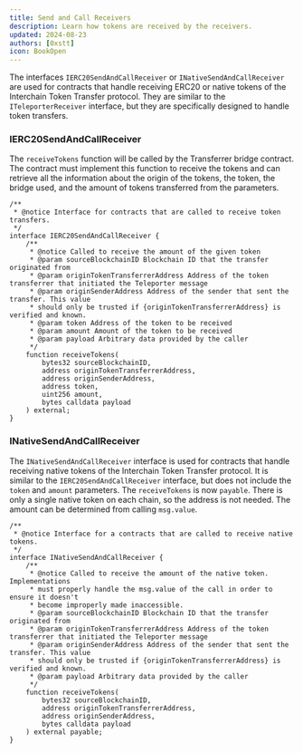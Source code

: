 ```yaml
---
title: Send and Call Receivers
description: Learn how tokens are received by the receivers.
updated: 2024-08-23
authors: [0xstt]
icon: BookOpen
---
```


The interfaces `IERC20SendAndCallReceiver` or `INativeSendAndCallReceiver` are used for contracts that handle receiving ERC20 or native tokens of the Interchain Token Transfer protocol. They are similar to the `ITeleporterReceiver` interface, but they are specifically designed to handle token transfers.

### IERC20SendAndCallReceiver

The `receiveTokens` function will be called by the Transferrer bridge contract. The contract must implement this function to receive the tokens and can retrieve all the information about the origin of the tokens, the token, the bridge used, and the amount of tokens transferred from the parameters.

```solidity title="lib/icm-contracts/contracts/ictt/interfaces/IERC20SendAndCallReceiver.sol"
/**
 * @notice Interface for contracts that are called to receive token transfers.
 */
interface IERC20SendAndCallReceiver {
    /**
     * @notice Called to receive the amount of the given token
     * @param sourceBlockchainID Blockchain ID that the transfer originated from
     * @param originTokenTransferrerAddress Address of the token transferrer that initiated the Teleporter message
     * @param originSenderAddress Address of the sender that sent the transfer. This value
     * should only be trusted if {originTokenTransferrerAddress} is verified and known.
     * @param token Address of the token to be received
     * @param amount Amount of the token to be received
     * @param payload Arbitrary data provided by the caller
     */
    function receiveTokens(
        bytes32 sourceBlockchainID,
        address originTokenTransferrerAddress,
        address originSenderAddress,
        address token,
        uint256 amount,
        bytes calldata payload
    ) external;
}
```

### INativeSendAndCallReceiver

The `INativeSendAndCallReceiver` interface is used for contracts that handle receiving native tokens of the Interchain Token Transfer protocol. It is similar to the `IERC20SendAndCallReceiver` interface, but does not include the `token` and `amount` parameters. The `receiveTokens` is now `payable`. There is only a single native token on each chain, so the address is not needed. The amount can be determined from calling `msg.value`.

```solidity title="lib/icm-contracts/contracts/ictt/interfaces/INativeSendAndCallReceiver.sol"
/**
 * @notice Interface for a contracts that are called to receive native tokens.
 */
interface INativeSendAndCallReceiver {
    /**
     * @notice Called to receive the amount of the native token. Implementations
     * must properly handle the msg.value of the call in order to ensure it doesn't
     * become improperly made inaccessible.
     * @param sourceBlockchainID Blockchain ID that the transfer originated from
     * @param originTokenTransferrerAddress Address of the token transferrer that initiated the Teleporter message
     * @param originSenderAddress Address of the sender that sent the transfer. This value
     * should only be trusted if {originTokenTransferrerAddress} is verified and known.
     * @param payload Arbitrary data provided by the caller
     */
    function receiveTokens(
        bytes32 sourceBlockchainID,
        address originTokenTransferrerAddress,
        address originSenderAddress,
        bytes calldata payload
    ) external payable;
}
```